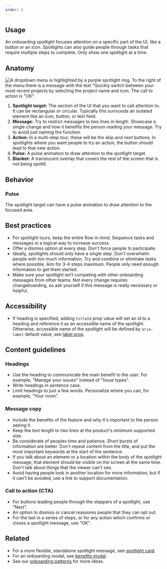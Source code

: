 ```yaml
---
order: 2
---
```


## Usage

An onboarding spotlight focuses attention on a specific part of the UI, like a button or an icon.
Spotlights can also guide people through tasks that require multiple steps to complete. Only show
one spotlight at a time.

## Anatomy

![A dropdown menu is highlighted by a purple spotlight ring. To the right of the menu there is a message with the text "Quickly switch between your most recent projects by selecting the project name and icon. The call to action is "OK".](images/onboarding-spotlight-anatomy.png)

1. **Spotlight target:** The section of the UI that you want to call attention to. It can be
   rectangular or circular. Typically this surrounds an isolated element like an icon, button, or
   text field.
1. **Message:** Try to restrict messages to two lines in length. Showcase a single change and how it
   benefits the person reading your message. Try to avoid just naming the function.
1. **Action:** In a multi-step tour, these will be the skip and next buttons. In spotlights where
   you want people to try an action, the button should lead to that new action.
1. **Pulse:** A pulse animation to draw attention to the spotlight target.
1. **Blanket:** A translucent overlay that covers the rest of the screen that is not being spotlit.
<!-- This is only necessary for multi-step spotlight tours. -->

## Behavior

### Pulse

The spotlight target can have a pulse animation to draw attention to the focused area.

## Best practices

- For spotlight tours, keep the entire flow in mind. Sequence tasks and messages in a logical way to
  increase success.
- Offer a dismiss option at every step. Don't force people to participate.
- Ideally, spotlights should only have a single step. Don't overwhelm people with too much
  information. Try and combine or eliminate tasks where possible. Aim for 3-4 steps maximum. People
  only need enough information to get them started.
- Make sure your spotlight isn’t competing with other onboarding messages from other teams. Not
  every change requires changeboarding, so ask yourself if this message is really necessary or
  helpful.

## Accessibility

- If heading is specified, adding `titleId` prop value will set an id to a heading and reference it
  as an accessible name of the spotlight. Otherwise, accessible name of the spotlight will be
  defined by `aria-label` default value, see
  [label prop](/components/onboarding/code#Spotlight-label).

## Content guidelines

### Headings

- Use the heading to communicate the main benefit to the user. For example, "Manage your issues"
  instead of "Issue types".
- Write headings in sentence case.
- Limit headings to just a few words. Personalize where you can, for example, “Your room”.

### Message copy

- Include the benefits of the feature and why it's important to the person seeing it.
- Keep the text length to two lines at the product's minimum supported size.
- Be considerate of peoples time and patience. Short bursts of information are better. Don't repeat
  content from the title, and put the most important keywords at the start of the sentence.
- If you talk about an element or a location within the body of the spotlight message, that element
  should be visible on the screen at the same time. Don't talk about things that the viewer can't
  see.
- Avoid having people look in another location for more information, but if it can't be avoided, use
  a link to support documentation.

### Call to action (CTA)

- For buttons leading people through the steppers of a spotlight, use "Next".
- An option to dismiss or cancel reassures people that they can opt out.
- For the last in a series of steps, or for any action which confirms or closes a spotlight message,
  use "OK".

## Related

- For a more flexible, standalone spotlight message, see
  [spotlight card](/components/onboarding/spotlight-card/usage).
- For an onboarding modal, see [benefits modal](/components/onboarding/benefits-modal/usage).
- See our [onboarding patterns](/patterns/first-impressions) for more ideas.
